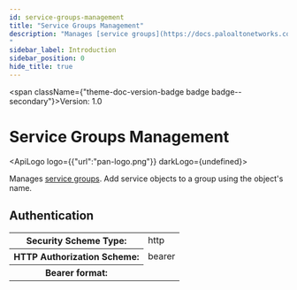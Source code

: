 ```yaml
---
id: service-groups-management
title: "Service Groups Management"
description: "Manages [service groups](https://docs.paloaltonetworks.com/network-security/security-policy/objects/service-groups). Add service objects to a group using the object's name.
"
sidebar_label: Introduction
sidebar_position: 0
hide_title: true
---
```



<span className={"theme-doc-version-badge badge badge--secondary"}>Version: 1.0</span>

# Service Groups Management

<ApiLogo logo={{"url":"pan-logo.png"}} darkLogo={undefined}></ApiLogo>

Manages [service groups](https://docs.paloaltonetworks.com/network-security/security-policy/objects/service-groups). Add service objects to a group using the object's name.


<div style={{"marginBottom":"2rem"}}><h2 id={"authentication"} style={{"marginBottom":"1rem"}}>Authentication</h2><Tabs><TabItem label={"Bearer"} value={"Bearer"}><div><table><tbody><tr><th>Security Scheme Type:</th><td>http</td></tr><tr><th>HTTP Authorization Scheme:</th><td>bearer</td></tr><tr><th>Bearer format:</th><td></td></tr></tbody></table></div></TabItem></Tabs></div>
      